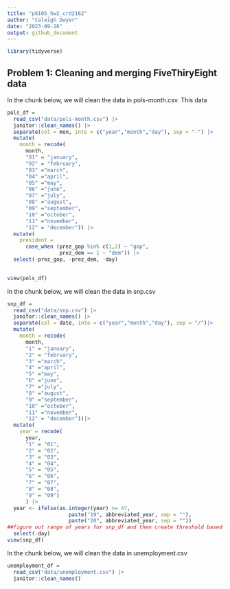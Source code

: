 ```yaml
---
title: "p8105_hw2_crd2162"
author: "Caleigh Dwyer"
date: "2023-09-26"
output: github_document
---
```


```r
library(tidyverse)
```

## Problem 1: Cleaning and merging FiveThiryEight data

In the chunk below, we will clean the data in pols-month.csv. This data 

```r
pols_df =
  read_csv("data/pols-month.csv") |> 
  janitor::clean_names() |> 
  separate(col = mon, into = c("year","month","day"), sep = "-") |> 
  mutate(
    month = recode(
      month,
      "01" = "january",
      "02" = "february",
      "03" ="march",
      "04" ="april",
      "05" ="may",
      "06" ="june",
      "07" ="july",
      "08" ="august",
      "09" ="september",
      "10" ="october",
      "11" ="november",
      "12" = "december")) |> 
  mutate(
    president =
      case_when (prez_gop %in% c(1,2) ~ "gop",
                 prez_dem == 1 ~ "dem")) |> 
  select(-prez_gop, -prez_dem, -day)
  

view(pols_df)
```

In the chunk below, we will clean the data in snp.csv

```r
snp_df =
  read_csv("data/snp.csv") |> 
  janitor::clean_names() |> 
  separate(col = date, into = c("year","month","day"), sep = "/")|> 
  mutate(
    month = recode(
      month,
      "1" = "january",
      "2" = "february",
      "3" ="march",
      "4" ="april",
      "5" ="may",
      "6" ="june",
      "7" ="july",
      "8" ="august",
      "9" ="september",
      "10" ="october",
      "11" ="november",
      "12" = "december"))|>
  mutate(
    year = recode(
      year,
      "1" = "01",
      "2" = "02",
      "3" = "03",
      "4" = "04",
      "5" = "05",
      "6" = "06",
      "7" = "07",
      "8" = "08",
      "9" = "09")
      ) |> 
  year <- ifelse(as.integer(year) >= 47, 
                    paste("19", abbreviated_year, sep = ""), 
                    paste("20", abbreviated_year, sep = ""))
##figure out range of years for snp_df and then create threshold based off that.
  select(-day)
view(snp_df)
```

In the chunk below, we will clean the data in unemployment.csv


```r
unemployment_df =
  read_csv("data/unemployment.csv") |> 
  janitor::clean_names()
```


